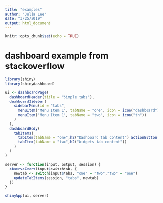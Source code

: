 ```yaml
---
title: "examples"
author: "Julia Lee"
date: "3/25/2019"
output: html_document
---
```


```r
knitr::opts_chunk$set(echo = TRUE)
```

# dashboard example from stackoverflow 
```r
library(shiny)
library(shinydashboard)

ui <- dashboardPage(
  dashboardHeader(title = "Simple tabs"),
  dashboardSidebar(
    sidebarMenu(id = "tabs",
      menuItem("Menu Item 1", tabName = "one", icon = icon("dashboard")),
      menuItem("Menu Item 1", tabName = "two", icon = icon("th"))
    )
  ),
  dashboardBody(
    tabItems(
      tabItem(tabName = "one",h2("Dashboard tab content"),actionButton('switchtab', 'Switch tab')),
      tabItem(tabName = "two",h2("Widgets tab content"))
    )
  )
)

server <- function(input, output, session) {
  observeEvent(input$switchtab, {
    newtab <- switch(input$tabs, "one" = "two","two" = "one")
    updateTabItems(session, "tabs", newtab)
  })
}

shinyApp(ui, server)

```